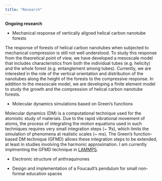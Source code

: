 ```yaml
---
title: "Research"
---
```


**Ongoing research**

- Mechanical response of vertically aligned helical carbon nanotube forests

The response of forests of helical carbon nanotubes when subjected
to mechanical compression is still not well understood. 
To study this response from the theoretical point of view, 
we have developed a mesoscale model that includes characteristics 
from both the individual tubes (e.g. helicity) and the whole forest 
(e.g. entanglement among tubes). Currently, we are interested in the role 
of the vertical orientation and distribution of the nanotubes along the 
height of the forests to the compressive response. In addition to the mesoscale model,
we are developing a finite element model to study the growth and the compression of 
helical carbon nanotube forests.

- Molecular dynamics simulations based on Green’s functions

Molecular dynamics (DM) is a computational technique used 
for the atomistic study of materials. Due to the rapid 
vibrational movement of atoms, the process of integrating 
the motion equations used in such techniques requires very 
small integration steps (~ 1fs), which limits the simulation 
of phenomena at realistic scales (~ ms). The Green’s function-based DM technique 
(GFMD) allows these integration steps to be extended, 
at least in studies involving the harmonic approximation. 
I am currently implmenting the GFMD technique in [LAMMPS](https://www.lammps.org/).

- Electronic structure of anthraquinones

- Design and implementation of a Foucault's pendulum for small non-formal education spaces

